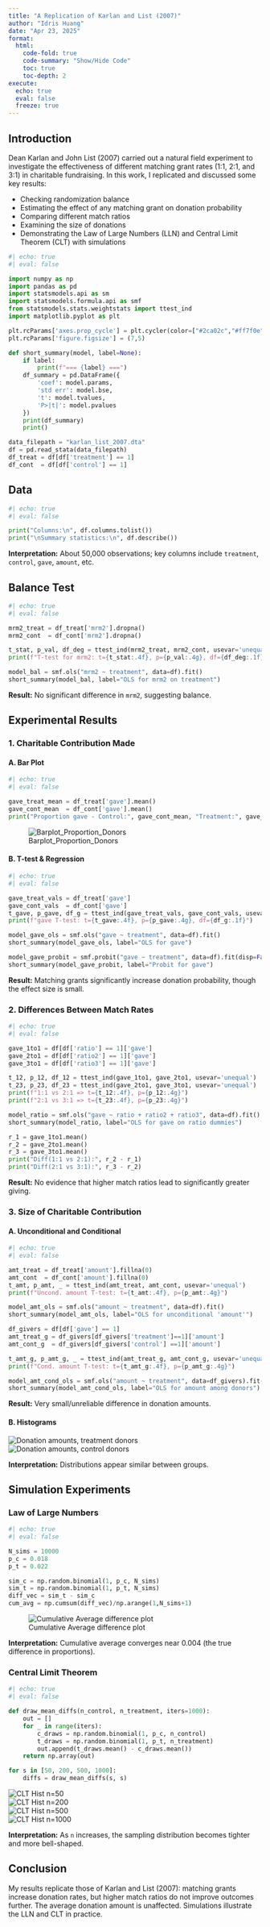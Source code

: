 ```yaml
---
title: "A Replication of Karlan and List (2007)"
author: "Idris Huang"
date: "Apr 23, 2025"
format: 
  html:
    code-fold: true
    code-summary: "Show/Hide Code"
    toc: true
    toc-depth: 2
execute: 
  echo: true
  eval: false
  freeze: true
---
```


## Introduction

Dean Karlan and John List (2007) carried out a natural field experiment to investigate the effectiveness of different matching grant rates (1:1, 2:1, and 3:1) in charitable fundraising. In this work, I replicated and discussed some key results:

- Checking randomization balance  
- Estimating the effect of any matching grant on donation probability  
- Comparing different match ratios  
- Examining the size of donations  
- Demonstrating the Law of Large Numbers (LLN) and Central Limit Theorem (CLT) with simulations

```python
#| echo: true
#| eval: false

import numpy as np
import pandas as pd
import statsmodels.api as sm
import statsmodels.formula.api as smf
from statsmodels.stats.weightstats import ttest_ind
import matplotlib.pyplot as plt

plt.rcParams['axes.prop_cycle'] = plt.cycler(color=["#2ca02c","#ff7f0e","#9467bd","#d62728"])
plt.rcParams['figure.figsize'] = (7,5)

def short_summary(model, label=None):
    if label:
        print(f"=== {label} ===")
    df_summary = pd.DataFrame({
        'coef': model.params,
        'std err': model.bse,
        't': model.tvalues,
        'P>|t|': model.pvalues
    })
    print(df_summary)
    print()

data_filepath = "karlan_list_2007.dta"
df = pd.read_stata(data_filepath)
df_treat = df[df['treatment'] == 1]
df_cont  = df[df['control'] == 1]
```

## Data

```python
#| echo: true
#| eval: false

print("Columns:\n", df.columns.tolist())
print("\nSummary statistics:\n", df.describe())
```

**Interpretation:** About 50,000 observations; key columns include `treatment`, `control`, `gave`, `amount`, etc.

## Balance Test

```python
#| echo: true
#| eval: false

mrm2_treat = df_treat['mrm2'].dropna()
mrm2_cont  = df_cont['mrm2'].dropna()

t_stat, p_val, df_deg = ttest_ind(mrm2_treat, mrm2_cont, usevar='unequal')
print(f"T-test for mrm2: t={t_stat:.4f}, p={p_val:.4g}, df={df_deg:.1f}")

model_bal = smf.ols("mrm2 ~ treatment", data=df).fit()
short_summary(model_bal, label="OLS for mrm2 on treatment")
```

**Result:** No significant difference in `mrm2`, suggesting balance.

## Experimental Results

### 1. Charitable Contribution Made

#### A. Bar Plot

```python
#| echo: true
#| eval: false

gave_treat_mean = df_treat['gave'].mean()
gave_cont_mean  = df_cont['gave'].mean()
print("Proportion gave - Control:", gave_cont_mean, "Treatment:", gave_treat_mean)
```

![Barplot_Proportion_Donors](barplot.png)

#### B. T-test & Regression

```python
#| echo: true
#| eval: false

gave_treat_vals = df_treat['gave']
gave_cont_vals  = df_cont['gave']
t_gave, p_gave, df_g = ttest_ind(gave_treat_vals, gave_cont_vals, usevar='unequal')
print(f"gave T-test: t={t_gave:.4f}, p={p_gave:.4g}, df={df_g:.1f}")

model_gave_ols = smf.ols("gave ~ treatment", data=df).fit()
short_summary(model_gave_ols, label="OLS for gave")

model_gave_probit = smf.probit("gave ~ treatment", data=df).fit(disp=False)
short_summary(model_gave_probit, label="Probit for gave")
```

**Result:** Matching grants significantly increase donation probability, though the effect size is small.

### 2. Differences Between Match Rates

```python
#| echo: true
#| eval: false

gave_1to1 = df[df['ratio'] == 1]['gave']
gave_2to1 = df[df['ratio2'] == 1]['gave']
gave_3to1 = df[df['ratio3'] == 1]['gave']

t_12, p_12, df_12 = ttest_ind(gave_1to1, gave_2to1, usevar='unequal')
t_23, p_23, df_23 = ttest_ind(gave_2to1, gave_3to1, usevar='unequal')
print(f"1:1 vs 2:1 => t={t_12:.4f}, p={p_12:.4g}")
print(f"2:1 vs 3:1 => t={t_23:.4f}, p={p_23:.4g}")

model_ratio = smf.ols("gave ~ ratio + ratio2 + ratio3", data=df).fit()
short_summary(model_ratio, label="OLS for gave on ratio dummies")

r_1 = gave_1to1.mean()
r_2 = gave_2to1.mean()
r_3 = gave_3to1.mean()
print("Diff(1:1 vs 2:1):", r_2 - r_1)
print("Diff(2:1 vs 3:1):", r_3 - r_2)
```

**Result:** No evidence that higher match ratios lead to significantly greater giving.

### 3. Size of Charitable Contribution

#### A. Unconditional and Conditional

```python
#| echo: true
#| eval: false

amt_treat = df_treat['amount'].fillna(0)
amt_cont  = df_cont['amount'].fillna(0)
t_amt, p_amt, _ = ttest_ind(amt_treat, amt_cont, usevar='unequal')
print(f"Uncond. amount T-test: t={t_amt:.4f}, p={p_amt:.4g}")

model_amt_ols = smf.ols("amount ~ treatment", data=df).fit()
short_summary(model_amt_ols, label="OLS for unconditional 'amount'")

df_givers = df[df['gave'] == 1]
amt_treat_g = df_givers[df_givers['treatment']==1]['amount']
amt_cont_g  = df_givers[df_givers['control'] ==1]['amount']

t_amt_g, p_amt_g, _ = ttest_ind(amt_treat_g, amt_cont_g, usevar='unequal')
print(f"Cond. amount T-test: t={t_amt_g:.4f}, p={p_amt_g:.4g}")

model_amt_cond_ols = smf.ols("amount ~ treatment", data=df_givers).fit()
short_summary(model_amt_cond_ols, label="OLS for amount among donors")
```

**Result:** Very small/unreliable difference in donation amounts.

#### B. Histograms

![Donation amounts, treatment donors](hist_treatment.png)  
![Donation amounts, control donors](hist_control.png)

**Interpretation:** Distributions appear similar between groups.

## Simulation Experiments

### Law of Large Numbers

```python
#| echo: true
#| eval: false

N_sims = 10000
p_c = 0.018
p_t = 0.022

sim_c = np.random.binomial(1, p_c, N_sims)
sim_t = np.random.binomial(1, p_t, N_sims)
diff_vec = sim_t - sim_c
cum_avg = np.cumsum(diff_vec)/np.arange(1,N_sims+1)
```

![Cumulative Average difference plot](LLN.png)

**Interpretation:** Cumulative average converges near 0.004 (the true difference in proportions).

### Central Limit Theorem

```python
#| echo: true
#| eval: false

def draw_mean_diffs(n_control, n_treatment, iters=1000):
    out = []
    for _ in range(iters):
        c_draws = np.random.binomial(1, p_c, n_control)
        t_draws = np.random.binomial(1, p_t, n_treatment)
        out.append(t_draws.mean() - c_draws.mean())
    return np.array(out)

for s in [50, 200, 500, 1000]:
    diffs = draw_mean_diffs(s, s)
```

![CLT Hist n=50](CLT_50.png)  
![CLT Hist n=200](CLT_200.png)  
![CLT Hist n=500](CLT_500.png)  
![CLT Hist n=1000](CLT_1000.png)

**Interpretation:** As `n` increases, the sampling distribution becomes tighter and more bell-shaped.

## Conclusion

My results replicate those of Karlan and List (2007): matching grants increase donation rates, but higher match ratios do not improve outcomes further. The average donation amount is unaffected. Simulations illustrate the LLN and CLT in practice.
